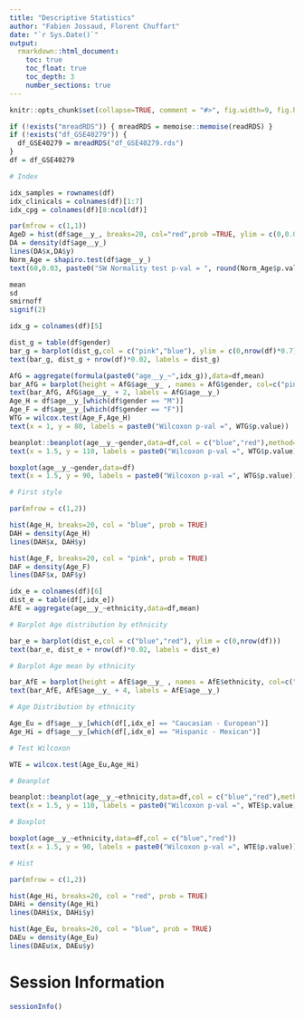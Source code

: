 ---
title: "Descriptive Statistics"
author: "Fabien Jossaud, Florent Chuffart"
date: "`r Sys.Date()`"
output: 
  rmarkdown::html_document:
    toc: true
    toc_float: true
    toc_depth: 3
    number_sections: true
---


```{r include=FALSE}
knitr::opts_chunk$set(collapse=TRUE, comment = "#>", fig.width=9, fig.height=6, eval=TRUE, echo=TRUE, results="verbatim")
```

```{r data}

if (!exists("mreadRDS")) { mreadRDS = memoise::memoise(readRDS) }
if (!exists("df_GSE40279")) {
  df_GSE40279 = mreadRDS("df_GSE40279.rds")  
}
df = df_GSE40279

# Index

idx_samples = rownames(df)
idx_clinicals = colnames(df)[1:7]
idx_cpg = colnames(df)[8:ncol(df)]


```

```{r Age distribution}

par(mfrow = c(1,1))
AgeD = hist(df$age__y_, breaks=20, col="red",prob =TRUE, ylim = c(0,0.035)) 
DA = density(df$age__y_)
lines(DA$x,DA$y)
Norm_Age = shapiro.test(df$age__y_)
text(60,0.03, paste0("SW Normality test p-val = ", round(Norm_Age$p.value,5)))

mean
sd
smirnoff
signif(2)

```

```{r Gender}

idx_g = colnames(df)[5]

dist_g = table(df$gender)  
bar_g = barplot(dist_g,col = c("pink","blue"), ylim = c(0,nrow(df)*0.7))
text(bar_g, dist_g + nrow(df)*0.02, labels = dist_g)

AfG = aggregate(formula(paste0("age__y_~",idx_g)),data=df,mean)
bar_AfG = barplot(height = AfG$age__y_ , names = AfG$gender, col=c("pink","blue"), ylim = c(0,100))
text(bar_AfG, AfG$age__y_ + 2, labels = AfG$age__y_)
Age_H = df$age__y_[which(df$gender == "M")]
Age_F = df$age__y_[which(df$gender == "F")]
WTG = wilcox.test(Age_F,Age_H)
text(x = 1, y = 80, labels = paste0("Wilcoxon p-val =", WTG$p.value))

beanplot::beanplot(age__y_~gender,data=df,col = c("blue","red"),method="jitter")
text(x = 1.5, y = 110, labels = paste0("Wilcoxon p-val =", WTG$p.value))

boxplot(age__y_~gender,data=df)
text(x = 1.5, y = 90, labels = paste0("Wilcoxon p-val =", WTG$p.value))

# First style 

par(mfrow = c(1,2))

hist(Age_H, breaks=20, col = "blue", prob = TRUE)
DAH = density(Age_H)
lines(DAH$x, DAH$y)

hist(Age_F, breaks=20, col = "pink", prob = TRUE)
DAF = density(Age_F)
lines(DAF$x, DAF$y)

```

```{r Ethnicity}

idx_e = colnames(df)[6]
dist_e = table(df[,idx_e])
AfE = aggregate(age__y_~ethnicity,data=df,mean)

# Barplot Age distribution by ethnicity

bar_e = barplot(dist_e,col = c("blue","red"), ylim = c(0,nrow(df)))
text(bar_e, dist_e + nrow(df)*0.02, labels = dist_e)

# Barplot Age mean by ethnicity

bar_AfE = barplot(height = AfE$age__y_ , names = AfE$ethnicity, col=c("blue","red"), ylim = c(0,100))
text(bar_AfE, AfE$age__y_ + 4, labels = AfE$age__y_)

# Age Distribution by ethnicity

Age_Eu = df$age__y_[which(df[,idx_e] == "Caucasian - European")]
Age_Hi = df$age__y_[which(df[,idx_e] == "Hispanic - Mexican")]

# Test Wilcoxon 

WTE = wilcox.test(Age_Eu,Age_Hi)

# Beanplot 

beanplot::beanplot(age__y_~ethnicity,data=df,col = c("blue","red"),method="jitter")
text(x = 1.5, y = 110, labels = paste0("Wilcoxon p-val =", WTE$p.value))

# Boxplot

boxplot(age__y_~ethnicity,data=df,col = c("blue","red"))
text(x = 1.5, y = 90, labels = paste0("Wilcoxon p-val =", WTE$p.value))

# Hist

par(mfrow = c(1,2))

hist(Age_Hi, breaks=20, col = "red", prob = TRUE)
DAHi = density(Age_Hi)
lines(DAHi$x, DAHi$y)

hist(Age_Eu, breaks=20, col = "blue", prob = TRUE)
DAEu = density(Age_Eu)
lines(DAEu$x, DAEu$y) 


```

# Session Information

```{r, results="verbatim"}
sessionInfo()
```


